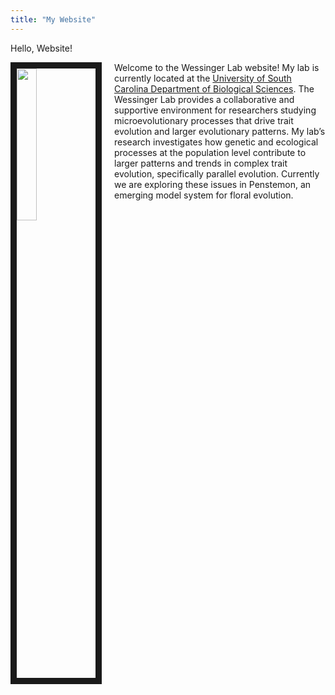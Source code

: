```yaml
---
title: "My Website"
---
```


Hello, Website!

<link rel="stylesheet" href="styles.css" type="text/css">

<img src="images/Penstemon.jpg" style="width:25%; border:10px solid; margin-right: 20px" align="left">

Welcome to the Wessinger Lab website! My lab is currently located at the [University of South Carolina Department of Biological Sciences](https://www.sc.edu/study/colleges_schools/artsandsciences/biological_sciences/our_people/directory/wessinger_carolyn.php). The Wessinger Lab provides a collaborative and supportive environment for researchers studying microevolutionary processes that drive trait evolution and larger evolutionary patterns.  My lab's research investigates how genetic and ecological processes at the population level contribute to larger patterns and trends in complex trait evolution, specifically parallel evolution. Currently we are exploring these issues in Penstemon, an emerging model system for floral evolution.
